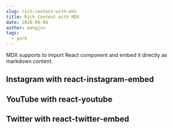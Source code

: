 ```yaml
---
slug: rich-content-with-mdx
title: Rich Content with MDX
date: 2020-06-08
author: wangjun
tags:
  - pork
---
```


MDX supports to import React component and embed it directly as markdown content.

## Instagram with react-instagram-embed


<p>
  <InstagramEmbed
    url="https://instagr.am/p/Zw9o4/"
    maxWidth={320}
    hideCaption={true}
  />
</p>

## YouTube with react-youtube


<p>
  <YouTube videoId={"2g811Eo7K8U"} containerClassName={"youtube-container"} />
</p>

## Twitter with react-twitter-embed


<p>
  <TwitterTweetEmbed tweetId={"933354946111705097"} />
</p>
